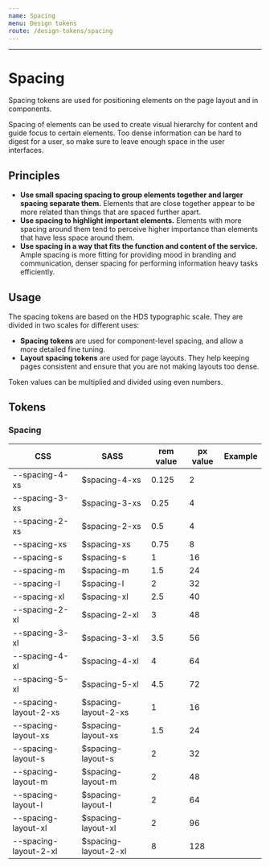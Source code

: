 ```yaml
---
name: Spacing
menu: Design tokens
route: /design-tokens/spacing
---
```



---

# Spacing

<LargeParagraph>Spacing tokens are used for positioning elements on the page layout and in components.</LargeParagraph>

Spacing of elements can be used to create visual hierarchy for content and guide focus to certain elements. Too dense information can be hard to digest for a user, so make sure to leave enough space in the user interfaces.

## Principles
- **Use small spacing spacing to group elements together and larger spacing separate them.** Elements that are close together appear to be more related than things that are spaced further apart.
- **Use spacing to highlight important elements.** Elements with more spacing around them tend to perceive higher importance than elements that have less space around them.
- **Use spacing in a way that fits the function and content of the service.** Ample spacing is more fitting for providing mood in branding and communication, denser spacing for performing information heavy tasks efficiently. 


## Usage
The spacing tokens are based on the HDS typographic scale. They are divided in two scales for different uses:
- **Spacing tokens** are used for component-level spacing, and allow a more detailed fine tuning. 
- **Layout spacing tokens** are used for page layouts. They help keeping pages consistent and ensure that you are not making layouts too dense.

Token values can be multiplied and divided using even numbers.

## Tokens
### Spacing
CSS                   | SASS                  | rem value | px value  | Example                                       |
--------------------- | --------------------- | --------- | --------- | --------------------------------------------- |
--spacing-4-xs        | $spacing-4-xs         | 0.125     | 2         | <Spacing size="var(--spacing-4-xs)" />        |
--spacing-3-xs        | $spacing-3-xs         | 0.25      | 4         | <Spacing size="var(--spacing-3-xs)" />        |
--spacing-2-xs        | $spacing-2-xs         | 0.5       | 4         | <Spacing size="var(--spacing-2-xs)" />        |
--spacing-xs          | $spacing-xs           | 0.75      | 8         | <Spacing size="var(--spacing-xs)" />          |
--spacing-s           | $spacing-s            | 1         | 16        | <Spacing size="var(--spacing-s)" />           |
--spacing-m           | $spacing-m            | 1.5       | 24        | <Spacing size="var(--spacing-m)" />           |
--spacing-l           | $spacing-l            | 2         | 32        | <Spacing size="var(--spacing-l)" />           |
--spacing-xl          | $spacing-xl           | 2.5       | 40        | <Spacing size="var(--spacing-xl)" />          |
--spacing-2-xl        | $spacing-2-xl         | 3         | 48        | <Spacing size="var(--spacing-2-xl)" />        |
--spacing-3-xl        | $spacing-3-xl         | 3.5       | 56        | <Spacing size="var(--spacing-3-xl)" />        |
--spacing-4-xl        | $spacing-4-xl         | 4         | 64        | <Spacing size="var(--spacing-4-xl)" />        |
--spacing-5-xl        | $spacing-5-xl         | 4.5       | 72        | <Spacing size="var(--spacing-5-xl)" />        |
--spacing-layout-2-xs | $spacing-layout-2-xs  | 1         | 16        | <Spacing size="var(--spacing-layout-2-xs)" /> |
--spacing-layout-xs   | $spacing-layout-xs    | 1.5       | 24        | <Spacing size="var(--spacing-layout-xs)" />   |
--spacing-layout-s    | $spacing-layout-s     | 2         | 32        | <Spacing size="var(--spacing-layout-s)" />    |
--spacing-layout-m    | $spacing-layout-m     | 2         | 48        | <Spacing size="var(--spacing-layout-m)" />    |
--spacing-layout-l    | $spacing-layout-l     | 2         | 64        | <Spacing size="var(--spacing-layout-l)" />    |
--spacing-layout-xl   | $spacing-layout-xl    | 2         | 96        | <Spacing size="var(--spacing-layout-xl)" />   |
--spacing-layout-2-xl | $spacing-layout-2-xl  | 8         | 128       | <Spacing size="var(--spacing-layout-2-xl)" /> |

